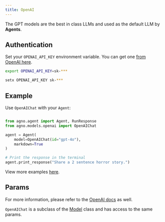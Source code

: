 ```yaml
---
title: OpenAI
---
```


The GPT models are the best in class LLMs and used as the default LLM by **Agents**.

## Authentication

Set your `OPENAI_API_KEY` environment variable. You can get one [from OpenAI here](https://platform.openai.com/account/api-keys).

<CodeGroup>

```bash Mac
export OPENAI_API_KEY=sk-***
```

```bash Windows
setx OPENAI_API_KEY sk-***
```

</CodeGroup>

## Example

Use `OpenAIChat` with your `Agent`:

<CodeGroup>

```python agent.py

from agno.agent import Agent, RunResponse
from agno.models.openai import OpenAIChat

agent = Agent(
    model=OpenAIChat(id="gpt-4o"),
    markdown=True
)

# Print the response in the terminal
agent.print_response("Share a 2 sentence horror story.")

```
</CodeGroup>

<Note> View more examples [here](../examples/models/openai). </Note>

## Params

For more information, please refer to the [OpenAI docs](https://platform.openai.com/docs/api-reference/chat/create) as well.

<Snippet file="model-openai-params.mdx" />

`OpenAIChat` is a subclass of the [Model](/reference/model) class and has access to the same params.

